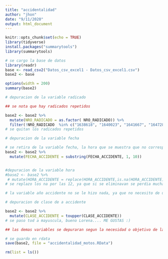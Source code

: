 ```yaml
---
title: "accidentalidad"
author: "jhon"
date: "9/11/2020"
output: html_document
---
```


```r
knitr::opts_chunk$set(echo = TRUE)
library(tidyverse)
install.packages("summarytools")
library(summarytools)
```

```r
# se cargo la base de datos 
library(readr)
base <- read_csv2("Datos_csv_excel1 - Datos_csv_excel1.csv")
base2 <- base


```
```r
options(width = 200)
summary(base2)
```
```r
# depuracion de la variable radicado

## se nota que hay radicados repetidos  

base2 <- base2 %>% 
  mutate(NRO_RADICADO = as.factor( NRO_RADICADO)) %>% 
  filter(!NRO_RADICADO  %in% c("1638618", "1640023", "1641667", "1647286", "1647440"))
# se quitan los radicados repetidos 


```



```r
# depuracion de la variable fecha 

# se retira de la variable fecha, la hora que se muestra que no corresponde a la verdadera, se deja en esta variable solo el  formato de fecha en dia/mes/año.
base2 <- base2 %>% 
  mutate(FECHA_ACCIDENTE = substring(FECHA_ACCIDENTE, 1, 10))



```


```r
#depuracion de la variable hora
#base2 <- base2 %>% 
 # mutate(HORA_ACCIDENTE = replace(HORA_ACCIDENTE,is.na(HORA_ACCIDENTE), "12:00:00"))
# se replazo los na por las 12, ya que si se eliminavan se perdia mucha informacion, se tomo la  # decision de porner esa hora por ser la hora media del dia 

# la variable año accidente no se le hizo nada, ya que no necesito de una depuracion
```




```r
# depuracion de clase de a accidente 

base2 <- base2 %>% 
  mutate(CLASE_ACCIDENTE = toupper(CLASE_ACCIDENTE))
# se paso tod a mayuscula, bueno Lorena.... ME GUSTAS :)

## las demas variables se depuraran segun la necesidad o objetivo de la investigacion


```

```r

# se guardo en rdata
save(base2, file = "accidentalidad_motos.RData")
```

```r
rm(list = ls())
```

